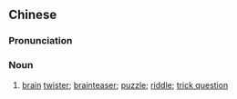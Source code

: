 {{also|脑筋急转弯}}
==Chinese==
{{zh-forms|s=脑筋急转弯|type=23}}

===Pronunciation===
{{zh-pron
|m=nǎojīn jízhuǎnwān,er=y
|c=nou5 gan1 gap1 zyun3 waan1
|cat=n
}}

===Noun===
{{zh-noun}}

# [[brain]] [[twister]]; [[brainteaser]]; [[puzzle]]; [[riddle]]; [[trick question]]